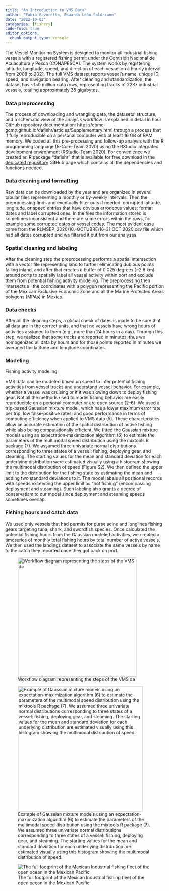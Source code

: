 ```yaml
---
title: "An Introduction to VMS Data"
author: "Fabio Favoretto, Eduardo León Solórzano"
date: "2022-10-03"
categories: [fishery]
code-fold: true
editor_options: 
  chunk_output_type: console
---
```


The Vessel Monitoring System is designed to monitor all industrial fishing vessels with a registered fishing permit under the Comisión Nacional de Acuacultura y Pesca (CONAPESCA). The system works by registering latitude, longitude, speed, and direction of each vessel on a hourly interval from 2008 to 2021. The full VMS dataset reports vessel's name, unique ID, speed, and navigation bearing. After cleaning and standardization, the dataset has \~150 million data rows, representing tracks of 2287 industrial vessels, totaling approximately 35 gigabytes.

### Data preprocessing

The process of downloading and wrangling data, the datasets' structure, and a schematic view of the analysis workflow is explained in detail in hour GitHub repository documentation: https://cbmc-gcmp.github.io/dafishr/articles/Supplementary.html through a process that if fully reproducible on a personal computer with at least 16 GB of RAM memory. We coded all this pre-processing and follow-up analysis with the R programming language (R-Core-Team 2020) using the RStudio integrated development environment (RStudio-Team 2020). For convenience we created an R package "dafishr" that is available for free download in the [dedicated repository](https://cbmc-gcmp.github.io/dafishr/) GitHub page which contains all the dependencies and functions needed.

### Data cleaning and formatting

Raw data can be downloaded by the year and are organized in several tabular files representing a monthly or by-weekly intervals. Then the preprocessing finds and eventually filter outs if needed: corrupted latitude, longitude, or speed entries that have obvious erroneous values; format dates and label corrupted ones. In the files the information stored is sometimes inconsistent and there are some errors within the rows, for example some corrupted dates or vessel codes. The most evident case came from the RLMSEP_2020/10.-OCTUBRE/16-31 OCT 2020.csv file which had all dates corrupted and we filtered it out from our analyses.

### Spatial cleaning and labeling

After the cleaning step the preprocessing performs a spatial intersection with a vector file representing land to further eliminating dubious points falling inland, and after that creates a buffer of 0.025 degrees (\~2.6 km) around ports to spatially label all vessel activity within port and exclude them from potential fishing activity modeling. The preprocessing then intersects all the coordinates with a polygon representing the Pacific portion of the Mexican Exclusive Economic Zone and all the Marine Protected Areas polygons (MPAs) in Mexico.

### Data checks

After all the cleaning steps, a global check of dates is made to be sure that all data are in the correct units, and that no vessels have wrong hours of activities assigned to them (e.g., more than 24 hours in a day). Through this step, we realized that some tracks are reported in minutes, thus we homogenized all data by hours and for those points reported in minutes we averaged the latitude and longitude coordinates.

### Modeling

Fishing activity modeling

VMS data can be modeled based on speed to infer potential fishing activities from vessel tracks and understand vessel behavior. For example, whether a vessel was cruising or if it was slowing down to deploy fishing gear. Not all the methods used to model fishing behavior are easily reproducible on a personal computer or are open source (2--6). We used a trip-based Gaussian mixture model, which has a lower maximum error rate per trip, low false-positive rates, and good performance in terms of computing efficiency when applied to VMS data (5). These characteristics allow an accurate estimation of the spatial distribution of active fishing while also being computationally efficient. We fitted the Gaussian mixture models using an expectation-maximization algorithm (6) to estimate the parameters of the multimodal speed distribution using the mixtools R package (7). We assumed three univariate normal distributions corresponding to three states of a vessel: fishing, deploying gear, and steaming. The starting values for the mean and standard deviation for each underlying distribution were estimated visually using a histogram showing the multimodal distribution of speed (Figure S2). We then defined the upper limit to the distribution for the fishing state by estimating the mean and adding two standard deviations to it. The model labels all positional records with speeds exceeding the upper limit as "not fishing" (encompassing deployment and steaming). Such labeling also grants a degree of conservatism to our model since deployment and steaming speeds sometimes overlap.

### Fishing hours and catch data

We used only vessels that had permits for purse seine and longlines fishing gears targeting tuna, shark, and swordfish species. Once calculated the potential fishing hours from the Gaussian modeled activities, we created a timeseries of monthly total fishing hours by total number of active vessels. We then used the landings dataset to associate the same vessels by name to the catch they reported once they got back on port.

![Workflow diagram representing the steps of the VMS da](images/paste-F4A09297.png){width="376"}

![Example of Gaussian mixture models using an expectation-maximization algorithm (6) to estimate the parameters of the multimodal speed distribution using the mixtools R package (7). We assumed three univariate normal distributions corresponding to three states of a vessel: fishing, deploying gear, and steaming. The starting values for the mean and standard deviation for each underlying distribution are estimated visually using this histogram showing the multimodal distribution of speed.](images/paste-43D202DF.png){fig-align="center" width="396"}

![The full footprint of the Mexican Industrial fishing fleet of the open ocean in the Mexican Pacific](images/before.png){fig-align="center"}
